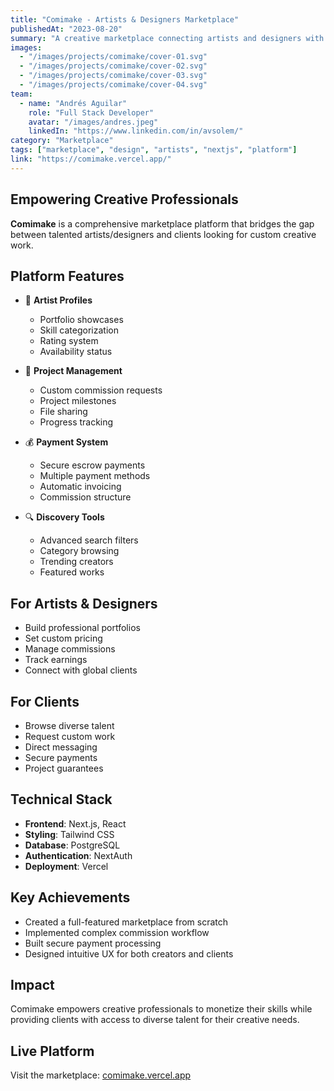---
title: "Comimake - Artists & Designers Marketplace"
publishedAt: "2023-08-20"
summary: "A creative marketplace connecting artists and designers with clients seeking custom work"
images:
  - "/images/projects/comimake/cover-01.svg"
  - "/images/projects/comimake/cover-02.svg"
  - "/images/projects/comimake/cover-03.svg"
  - "/images/projects/comimake/cover-04.svg"
team:
  - name: "Andrés Aguilar"
    role: "Full Stack Developer"
    avatar: "/images/andres.jpeg"
    linkedIn: "https://www.linkedin.com/in/avsolem/"
category: "Marketplace"
tags: ["marketplace", "design", "artists", "nextjs", "platform"]
link: "https://comimake.vercel.app/"
---

## Empowering Creative Professionals

**Comimake** is a comprehensive marketplace platform that bridges the gap between talented artists/designers and clients looking for custom creative work.

## Platform Features

- 🎨 **Artist Profiles**
  - Portfolio showcases
  - Skill categorization
  - Rating system
  - Availability status

- 💼 **Project Management**
  - Custom commission requests
  - Project milestones
  - File sharing
  - Progress tracking

- 💰 **Payment System**
  - Secure escrow payments
  - Multiple payment methods
  - Automatic invoicing
  - Commission structure

- 🔍 **Discovery Tools**
  - Advanced search filters
  - Category browsing
  - Trending creators
  - Featured works

## For Artists & Designers

- Build professional portfolios
- Set custom pricing
- Manage commissions
- Track earnings
- Connect with global clients

## For Clients

- Browse diverse talent
- Request custom work
- Direct messaging
- Secure payments
- Project guarantees

## Technical Stack

- **Frontend**: Next.js, React
- **Styling**: Tailwind CSS
- **Database**: PostgreSQL
- **Authentication**: NextAuth
- **Deployment**: Vercel

## Key Achievements

- Created a full-featured marketplace from scratch
- Implemented complex commission workflow
- Built secure payment processing
- Designed intuitive UX for both creators and clients

## Impact

Comimake empowers creative professionals to monetize their skills while providing clients with access to diverse talent for their creative needs.

## Live Platform

Visit the marketplace: [comimake.vercel.app](https://comimake.vercel.app/)